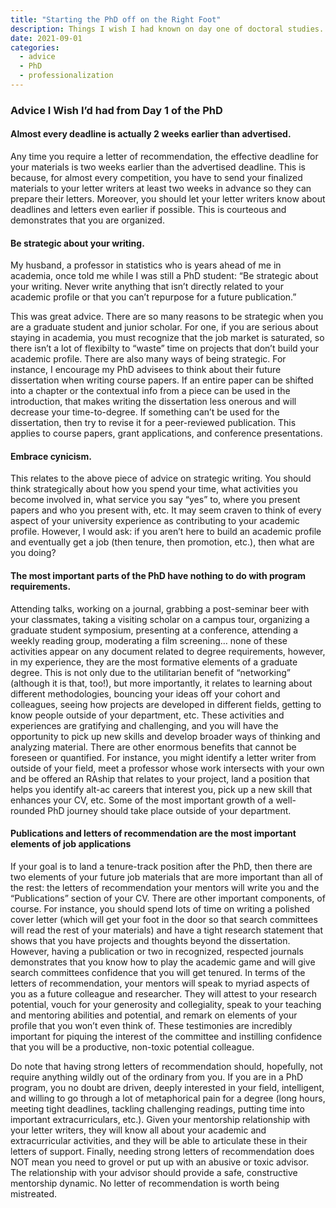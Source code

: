 ```yaml
---
title: "Starting the PhD off on the Right Foot"
description: Things I wish I had known on day one of doctoral studies...
date: 2021-09-01
categories: 
  - advice
  - PhD
  - professionalization
---
```


### Advice I Wish I'd had from Day 1 of the PhD

#### Almost every deadline is actually 2 weeks earlier than advertised.
Any time you require a letter of recommendation, the effective deadline for your materials is two weeks earlier than the advertised deadline. This is because, for almost every competition, you have to send your finalized materials to your letter writers at least two weeks in advance so they can prepare their letters. Moreover, you should let your letter writers know about deadlines and letters even earlier if possible. This is courteous and demonstrates that you are organized.

#### Be strategic about your writing. 
My husband, a professor in statistics who is years ahead of me in academia, once told me while I was still a PhD student: "Be strategic about your writing. Never write anything that isn't directly related to your academic profile or that you can't repurpose for a future publication."

This was great advice. There are so many reasons to be strategic when you are a graduate student and junior scholar. For one, if you are serious about staying in academia, you must recognize that the job market is saturated, so there isn't a lot of flexibilty to "waste" time on projects that don't build your academic profile. There are also many ways of being strategic. For instance, I encourage my PhD advisees to think about their future dissertation when writing course papers. If an entire paper can be shifted into a chapter or the contextual info from a piece can be used in the introduction, that makes writing the dissertation less onerous and will decrease your time-to-degree. If something can't be used for the dissertation, then try to revise it for a peer-reviewed publication. This applies to course papers, grant applications, and conference presentations.

#### Embrace cynicism.
This relates to the above piece of advice on strategic writing. You should think strategically about how you spend your time, what activities you become involved in, what service you say "yes" to, where you present papers and who you present with, etc. It may seem craven to think of every aspect of your university experience as contributing to your academic profile. However, I would ask: if you aren't here to build an academic profile and eventually get a job (then tenure, then promotion, etc.), then what are you doing?


#### The most important parts of the PhD have nothing to do with program requirements.
Attending talks, working on a journal, grabbing a post-seminar beer with your classmates, taking a visiting scholar on a campus tour, organizing a graduate student symposium, presenting at a conference, attending a weekly reading group, moderating a film screening... none of these activities appear on any document related to degree requirements, however, in my experience, they are the most formative elements of a graduate degree. This is not only due to the utilitarian benefit of "networking" (although it is that, too!), but more importantly, it relates to learning about different methodologies, bouncing your ideas off your cohort and colleagues, seeing how projects are developed in different fields, getting to know people outside of your department, etc. These activities and experiences are gratifying and challenging, and you will have the opportunity to pick up new skills and develop broader ways of thinking and analyzing material. There are other enormous benefits that cannot be foreseen or quantified. For instance, you might identify a letter writer from outside of your field, meet a professor whose work intersects with your own and be offered an RAship that relates to your project, land a position that helps you identify alt-ac careers that interest you, pick up a new skill that enhances your CV, etc. Some of the most important growth of a well-rounded PhD journey should take place outside of your department.

#### Publications and letters of recommendation are the most important elements of job applications
If your goal is to land a tenure-track position after the PhD, then there are two elements of your future job materials that are more important than all of the rest: the letters of recommendation your mentors will write you and the "Publications" section of your CV. There are other important components, of course. For instance, you should spend lots of time on writing a polished cover letter (which will get your foot in the door so that search committees will read the rest of your materials) and have a tight research statement that shows that you have projects and thoughts beyond the dissertation. However, having a publication or two in recognized, respected journals demonstrates that you know how to play the academic game and will give search committees confidence that you will get tenured. In terms of the letters of recommendation, your mentors will speak to myriad aspects of you as a future colleague and researcher. They will attest to your research potential, vouch for your generosity and collegiality, speak to your teaching and mentoring abilities and potential, and remark on elements of your profile that you won't even think of. These testimonies are incredibly important for piquing the interest of the committee and instilling confidence that you will be a productive, non-toxic potential colleague.

Do note that having strong letters of recommendation should, hopefully, not require anything wildly out of the ordinary from you. If you are in a PhD program, you no doubt are driven, deeply interested in your field, intelligent, and willing to go through a lot of metaphorical pain for a degree (long hours, meeting tight deadlines, tackling challenging readings, putting time into important extracurriculars, etc.). Given your mentorship relationship with your letter writers, they will know all about your academic and extracurricular activities, and they will be able to articulate these in their letters of support. Finally, needing strong letters of recommendation does NOT mean you need to grovel or put up with an abusive or toxic advisor. The relationship with your advisor should provide a safe, constructive mentorship dynamic. No letter of recommendation is worth being mistreated.
